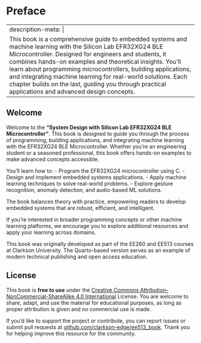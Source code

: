 # Preface {.unnumbered}

---
description-meta: |
  This book is a comprehensive guide to embedded systems and machine learning with the Silicon Lab EFR32XG24 BLE Microcontroller. Designed for engineers and students, it combines hands-on examples and theoretical insights. You'll learn about programming microcontrollers, building applications, and integrating machine learning for real-world solutions. Each chapter builds on the last, guiding you through practical applications and advanced design concepts.
---

## Welcome {.unnumbered}

Welcome to the **"System Design with Silicon Lab EFR32XG24 BLE Microcontroller"**. This book is designed to guide you through the process of programming, building applications, and integrating machine learning with the EFR32XG24 BLE Microcontroller. Whether you're an engineering student or a seasoned professional, this book offers hands-on examples to make advanced concepts accessible.

You'll learn how to: - Program the EFR32XG24 microcontroller using C. - Design and implement embedded systems applications. - Apply machine learning techniques to solve real-world problems. - Explore gesture recognition, anomaly detection, and audio-based ML solutions.

The book balances theory with practice, empowering readers to develop embedded systems that are robust, efficient, and intelligent.

If you're interested in broader programming concepts or other machine learning platforms, we encourage you to explore additional resources and apply your learning across domains.

::: {.callout-note appearance="simple"}
This book was originally developed as part of the EE260 and EE513 courses at Clarkson University. The Quarto-based version serves as an example of modern technical publishing and open access education.
:::

## License

This book is **free to use** under the [Creative Commons Attribution-NonCommercial-ShareAlike 4.0 International](https://creativecommons.org/licenses/by-nc-sa/4.0/) License. You are welcome to share, adapt, and use the material for educational purposes, as long as proper attribution is given and no commercial use is made.

If you'd like to support the project or contribute, you can report issues or submit pull requests at [github.com/clarkson-edge/ee513_book](https://github.com/clarkson-edge/ee513_book). Thank you for helping improve this resource for the community.